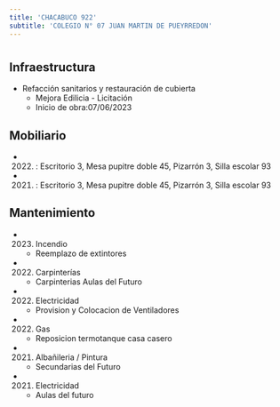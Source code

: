 ```yaml
---
title: 'CHACABUCO 922'
subtitle: 'COLEGIO N° 07 JUAN MARTIN DE PUEYRREDON'
---
```


#
## Infraestructura

* Refacción sanitarios y restauración de cubierta 
    + Mejora Edilicia - Licitación 
    + Inicio de obra:07/06/2023 



## Mobiliario

*  (2022) : Escritorio 3, Mesa pupitre doble 45, Pizarrón 3, Silla escolar 93 

*  (2021) : Escritorio 3, Mesa pupitre doble 45, Pizarrón 3, Silla escolar 93 





## Mantenimiento

*  (2023) Incendio 
    + Reemplazo de extintores

*  (2022) Carpinterías 
    + Carpinterias Aulas del Futuro

*  (2022) Electricidad 
    + Provision y Colocacion de Ventiladores

*  (2022) Gas 
    + Reposicion termotanque casa casero

*  (2021) Albañileria / Pintura 
    + Secundarias del Futuro

*  (2021) Electricidad 
    + Aulas del futuro






